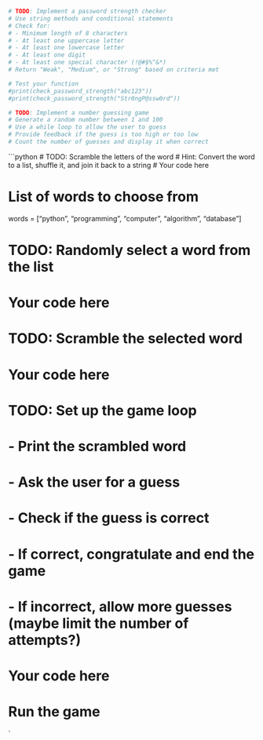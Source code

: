 ```python
# TODO: Implement a password strength checker
# Use string methods and conditional statements
# Check for:
# - Minimum length of 8 characters
# - At least one uppercase letter
# - At least one lowercase letter
# - At least one digit
# - At least one special character (!@#$%^&*)
# Return "Weak", "Medium", or "Strong" based on criteria met

# Test your function
#print(check_password_strength("abc123"))
#print(check_password_strength("Str0ngP@ssw0rd"))
```

```python
# TODO: Implement a number guessing game
# Generate a random number between 1 and 100
# Use a while loop to allow the user to guess
# Provide feedback if the guess is too high or too low
# Count the number of guesses and display it when correct
```

```python

# TODO: Scramble the letters of the word
# Hint: Convert the word to a list, shuffle it, and join it back to a string
# Your code here

# List of words to choose from
words = ["python", "programming", "computer", "algorithm", "database"]

# TODO: Randomly select a word from the list
# Your code here

# TODO: Scramble the selected word
# Your code here

# TODO: Set up the game loop
# - Print the scrambled word
# - Ask the user for a guess
# - Check if the guess is correct
# - If correct, congratulate and end the game
# - If incorrect, allow more guesses (maybe limit the number of attempts?)
# Your code here

# Run the game
`